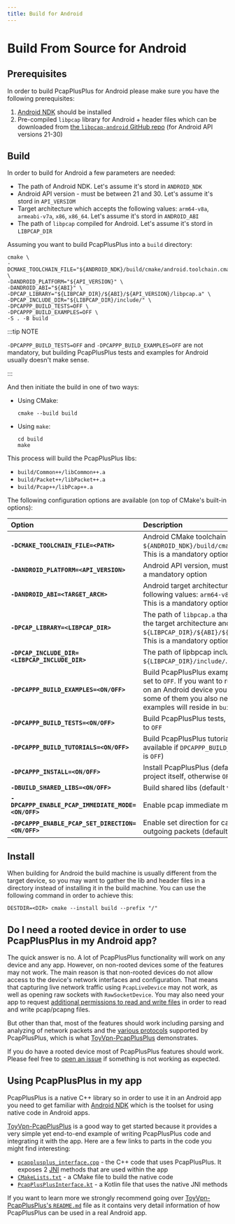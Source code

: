 ```yaml
---
title: Build for Android
---
```


# Build From Source for Android

## Prerequisites

In order to build PcapPlusPlus for Android please make sure you have the following prerequisites:

1. [Android NDK](https://developer.android.com/ndk) should be installed
2. Pre-compiled `libpcap` library for Android + header files which can be downloaded from [the `libpcap-android` GitHub repo](https://github.com/seladb/libpcap-android) (for Android API versions 21-30)

## Build

In order to build for Android a few parameters are needed:

- The path of Android NDK. Let's assume it's stord in `ANDROID_NDK`
- Android API version - must be between 21 and 30. Let's assume it's stord in `API_VERSIOM`
- Target architecture which accepts the following values: `arm64-v8a`, `armeabi-v7a`, `x86`, `x86_64`. Let's assume it's stord in `ANDROID_ABI`
- The path of `libpcap` compiled for Android. Let's assume it's stord in `LIBPCAP_DIR`

Assuming you want to build PcapPlusPlus into a `build` directory:

```shell
cmake \
-DCMAKE_TOOLCHAIN_FILE="${ANDROID_NDK}/build/cmake/android.toolchain.cmake" \
-DANDROID_PLATFORM="${API_VERSION}" \
-DANDROID_ABI="${ABI}" \
-DPCAP_LIBRARY="${LIBPCAP_DIR}/${ABI}/${API_VERSION}/libpcap.a" \
-DPCAP_INCLUDE_DIR="${LIBPCAP_DIR}/include/" \
-DPCAPPP_BUILD_TESTS=OFF \
-DPCAPPP_BUILD_EXAMPLES=OFF \
-S . -B build
```

:::tip NOTE

`-DPCAPPP_BUILD_TESTS=OFF` and `-DPCAPPP_BUILD_EXAMPLES=OFF` are not mandatory, but building PcapPlusPlus tests and examples for Android usually doesn't make sense.

:::

And then initiate the build in one of two ways:

- Using CMake:
  ```shell
  cmake --build build
  ```
- Using `make`:
  ```shell
  cd build
  make
  ```

This process will build the PcapPlusPlus libs:

- `build/Common++/libCommon++.a`
- `build/Packet++/libPacket++.a`
- `build/Pcap++/libPcap++.a`

The following configuration options are available (on top of CMake's built-in options):

| Option                                             | Description                                                                                                                                                                                                                                                                 |
| :------------------------------------------------- | :-------------------------------------------------------------------------------------------------------------------------------------------------------------------------------------------------------------------------------------------------------------------------- |
| **`-DCMAKE_TOOLCHAIN_FILE=<PATH>`**                | Android CMake toolchain file, usuaully resides in: `${ANDROID_NDK}/build/cmake/android.toolchain.cmake`. This is a mandatory option                                                                                                                                         |
| **`-DANDROID_PLATFORM=<API_VERSION>`**             | Android API version, must be between 21 and. . This is a mandatory option                                                                                                                                                                                                   |
| **`-DANDROID_ABI=<TARGET_ARCH>`**                  | Android target architecture which accepts one of the following values: `arm64-v8a`, `armeabi-v7a`, `x86`, `x86_64`. This is a mandatory option                                                                                                                              |
| **`-DPCAP_LIBRARY=<LIBPCAP_DIR>`**                 | The path of `libpcap.a` that is compiled for Android with the target architecture and API version, for example: `${LIBPCAP_DIR}/${ABI}/${API_VERSION}/libpcap.a`. This is a mandatory option                                                                                |
| **`-DPCAP_INCLUDE_DIR=<LIBPCAP_INCLUDE_DIR>`**     | The path of lipbpcap include files, for example: `${LIBPCAP_DIR}/include/`. This is a mandatory option                                                                                                                                                                      |
| **`-DPCAPPP_BUILD_EXAMPLES=<ON/OFF>`**             | Build PcapPlusPlus examples, in most cases should be set to `OFF`. If you want to run [PcapPlusPlus examples](../examples) on an Android device you need shell access, and for some of them you also need a rooted device. The examples will reside in `build/examples_bin` |
| **`-DPCAPPP_BUILD_TESTS=<ON/OFF>`**                | Build PcapPlusPlus tests, in most cases should be set to `OFF`                                                                                                                                                                                                              |
| **`-DPCAPPP_BUILD_TUTORIALS=<ON/OFF>`**            | Build PcapPlusPlus tutorials. This option is only available if `DPCAPPP_BUILD_EXAMPLES=ON` (default value is `OFF`)                                                                                                                                                         |
| **`-DPCAPPP_INSTALL=<ON/OFF>`**                    | Install PcapPlusPlus (default value is `ON` if building the project itself, otherwise `OFF`)                                                                                                                                                                                |
| **`-DBUILD_SHARED_LIBS=<ON/OFF>`**                 | Build shared libs (default value is `OFF`)                                                                                                                                                                                                                                  |
| **`-DPCAPPP_ENABLE_PCAP_IMMEDIATE_MODE=<ON/OFF>`** | Enable pcap immediate mode (default value is `OFF`)                                                                                                                                                                                                                         |
| **`-DPCAPPP_ENABLE_PCAP_SET_DIRECTION=<ON/OFF>`**  | Enable set direction for capturing incoming or outgoing packets (default value is `OFF`)                                                                                                                                                                                    |

## Install

When building for Android the build machine is usually different from the target device, so you may want to gather the lib and header files in a directory instead of installing it in the build machine.
You can use the following command in order to achieve this:

```shell
DESTDIR=<DIR> cmake --install build --prefix "/"
```

## Do I need a rooted device in order to use PcapPlusPlus in my Android app?


The quick answer is no. A lot of PcapPlusPlus functionality will work on any device and any app. However, on non-rooted devices some of the features may not work. The main reason is that non-rooted devices do not allow access to the device's network interfaces and configuration. That means that capturing live network traffic using <APIDocsLink relativePath="/classpcpp_1_1_pcap_live_device.html">`PcapLiveDevice`</APIDocsLink> may not work, as well as opening raw sockets with <APIDocsLink relativePath="/classpcpp_1_1_raw_socket_device.html">`RawSocketDevice`</APIDocsLink>. You may also need your app to request [additional permissions to read and write files](https://developer.android.com/training/data-storage) in order to read and write pcap/pcapng files.

But other than that, most of the features should work including parsing and analyzing of network packets and the [various protocols](../features#supported-network-protocols) supported by PcapPlusPlus, which is what [ToyVpn-PcapPlusPlus](https://github.com/seladb/ToyVpn-PcapPlusPlus) demonstrates.

If you do have a rooted device most of PcapPlusPlus features should work. Please feel free to [open an issue](https://github.com/seladb/PcapPlusPlus/issues) if something is not working as expected.

## Using PcapPlusPlus in my app

PcapPlusPlus is a native C++ library so in order to use it in an Android app you need to get familiar with [Android NDK](https://developer.android.com/ndk) which is the toolset for using native code in Android apps.

[ToyVpn-PcapPlusPlus](https://github.com/seladb/ToyVpn-PcapPlusPlus) is a good way to get started because it provides a very simple yet end-to-end example of writing PcapPlusPlus code and integrating it with the app. Here are a few links to parts in the code you might find interesting:

- [`pcapplusplus_interface.cpp`](https://github.com/seladb/ToyVpn-PcapPlusPlus/blob/master/app/src/main/cpp/pcapplusplus_interface.cpp) - the C++ code that uses PcapPlusPlus. It exposes 2 [JNI](https://developer.android.com/training/articles/perf-jni) methods that are used within the app
- [`CMakeLists.txt`](https://github.com/seladb/ToyVpn-PcapPlusPlus/blob/master/app/src/main/cpp/CMakeLists.txt) - a CMake file to build the native code
- [`PcapPlusPlusInterface.kt`](https://github.com/seladb/ToyVpn-PcapPlusPlus/blob/master/app/src/main/java/com/example/android/pcapplusplus/PcapPlusPlusInterface.kt) - a Kotlin file that uses the native JNI methods

If you want to learn more we strongly recommend going over [ToyVpn-PcapPlusPlus's `README.md`](https://github.com/seladb/ToyVpn-PcapPlusPlus/blob/master/README.md) file as it contains very detail information of how PcapPlusPlus can be used in a real Android app.
